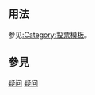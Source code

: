 <noinclude>{{template doc page viewed directly}}</noinclude>
<!-- 在本行下編輯模板說明 -->
{{High-use|4109}}
== 用法 ==
参见[[:Category:投票模板]]。

== 參見 ==
{{Done/See_also}}
{{投票模板}}
<includeonly>
<!-- 本行下加入模板的分類 -->
[[Category:投票模板|疑问]]
[[Category:訊息圖示模板|疑问]]

</includeonly>